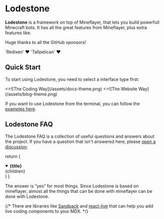 # Lodestone

**Lodestone** is a framework on top of Mineflayer, that lets you build powerfull Minecraft bots.
It has all the great features from Mineflayer, plus extra features like.


<Callout type="info" emoji="❤️" >
  Huge thanks to all the GitHub sponsors!

'Redixen' ❤️ 
'Tallpelican' ❤️ 
</Callout>

## Quick Start


To start using Lodestone, you need to select a interface type first:

<Cards num={2}>
  <Cards.Card
    image
    arrow
    title="The Coding Way"
    href="/docs/lodestone/start"
  >
    <>![The Coding Way](/assets/docs-theme.png)</>
  </Cards.Card>
  <Cards.Card image arrow title="The Website Way" href="/docs/blog-theme/start">
    <>![The Website Way](/assets/blog-theme.png)</>
  </Cards.Card>
</Cards>

If you want to use Lodestone from the terminal, you can follow
the [examples here](/docs/custom-theme).

## Lodestone FAQ

The Lodestone FAQ is a collection of useful questions and answers about the
project. If you have a question that isn't answered here, please
[open a discussion](https://github.com/shuding/Lodestone/discussions).

  return (
    <details
      open
      className="last-of-type:mb-0 rounded-lg bg-neutral-50 dark:bg-neutral-800 p-2 mt-4"
    >
      <summary>
        <strong className="text-lg">{title}</strong>
      </summary>
      <div className="nx-p-2">{children}</div>
    </details>
  )
}

<FAQBox title="Can I use X with Lodestone?">
  The answer is “yes” for most things. Since Lodestone is based on mineflayer, almost all the things
  that can be done with mineflayer can be done with Lodestone.
</FAQBox>

{/* <FAQBox title="How can I add a live coding component in Lodestone?">
  There are libraries like [Sandpack](https://sandpack.codesandbox.io) and
  [react-live](https://github.com/FormidableLabs/react-live) that can help you
  add live coding components to your MDX.
</FAQBox> */}
